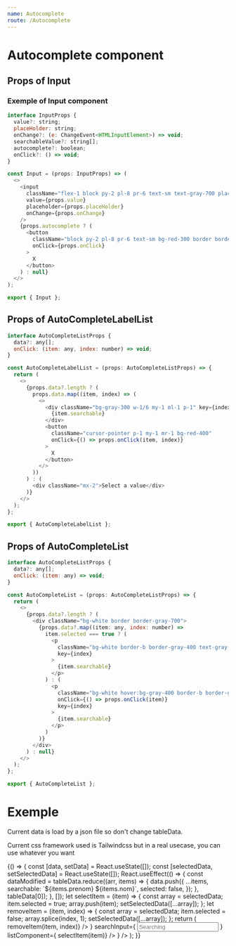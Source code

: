 ```yaml
---
name: Autocomplete
route: /Autocomplete
---
```


# Autocomplete component


## Props of Input

<Props of={Input} />

### Exemple of Input component

```javascript
interface InputProps {
  value?: string;
  placeHolder: string;
  onChange?: (e: ChangeEvent<HTMLInputElement>) => void;
  searchableValue?: string[];
  autocomplete?: boolean;
  onClick?: () => void;
}

const Input = (props: InputProps) => (
  <>
    <input
      className="flex-1 block py-2 pl-8 pr-6 text-sm text-gray-700 placeholder-gray-400 bg-white border border-b border-gray-400 rounded-l rounded-r appearance-none sm:rounded-l-none focus:bg-white focus:placeholder-gray-600 focus:text-gray-700 focus:outline-none"
      value={props.value}
      placeholder={props.placeHolder}
      onChange={props.onChange}
    />
    {props.autocomplete ? (
      <button
        className="block py-2 pl-8 pr-6 text-sm bg-red-300 border border-b border-gray-400 rounded-r appearance-none hover:bg-red-500 sm:rounded-l-none"
        onClick={props.onClick}
      >
        X
      </button>
    ) : null}
  </>
);

export { Input };
```

## Props of AutoCompleteLabelList

<Props of={AutoCompleteLabelList} />

```javascript
interface AutoCompleteListProps {
  data?: any[];
  onClick: (item: any, index: number) => void;
}

const AutoCompleteLabelList = (props: AutoCompleteListProps) => {
  return (
    <>
      {props.data?.length ? (
        props.data.map((item, index) => (
          <>
            <div className="bg-gray-300 w-1/6 my-1 ml-1 p-1" key={index}>
              {item.searchable}
            </div>
            <button
              className="cursor-pointer p-1 my-1 mr-1 bg-red-400"
              onClick={() => props.onClick(item, index)}
            >
              X
            </button>
          </>
        ))
      ) : (
        <div className="mx-2">Select a value</div>
      )}
    </>
  );
};

export { AutoCompleteLabelList };
```

## Props of AutoCompleteList

<Props of={AutoCompleteList} />

```javascript
interface AutoCompleteListProps {
  data?: any[];
  onClick: (item: any) => void;
}

const AutoCompleteList = (props: AutoCompleteListProps) => {
  return (
    <>
      {props.data?.length ? (
        <div className="bg-white border border-gray-700">
          {props.data?.map((item: any, index: number) =>
            item.selected === true ? (
              <p
                className="bg-white border-b border-gray-400 text-gray-400 p-2"
                key={index}
              >
                {item.searchable}
              </p>
            ) : (
              <p
                className="bg-white hover:bg-gray-400 border-b border-gray-400 p-2 cursor-pointer"
                onClick={() => props.onClick(item)}
                key={index}
              >
                {item.searchable}
              </p>
            )
          )}
        </div>
      ) : null}
    </>
  );
};

export { AutoCompleteList };
```

# Exemple

Current data is load by a json file so don't change tableData.

Current css framework used is Tailwindcss but in a real usecase, you can use whatever you want

<Playground>
  {() => {
    const [data, setData] = React.useState([]);
    const [selectedData, setSelectedData] = React.useState([]);
    React.useEffect(() => {
      const dataModified = tableData.reduce((arr, items) => {
        data.push({
          ...items,
          searchable: `${items.prenom} ${items.nom}`,
          selected: false,
        });
      }, tableData[0]);
    }, []);
    let selectItem = (item) => {
      const array = selectedData;
      item.selected = true;
      array.push(item);
      setSelectedData([...array]);
    };
    let removeItem = (item, index) => {
      const array = selectedData;
      item.selected = false;
      array.splice(index, 1);
      setSelectedData([...array]);
    };
    return (
      <AutocompleteSelect
        items={data}
        class="flex flex-wrap w-full py-2"
        selectedItems={selectedData}
        label={
          <AutoCompleteLabelList
            onClick={(item, index) => removeItem(item, index)}
          />
        }
        searchInput={
          <Input
            placeHolder="Searching"
            searchableValue={["searchable"]}
            autocomplete={true}
          />
        }
        listComponent={
          <AutoCompleteList onClick={(item) => selectItem(item)} />
        }
      />
    );
  }}
</Playground>
